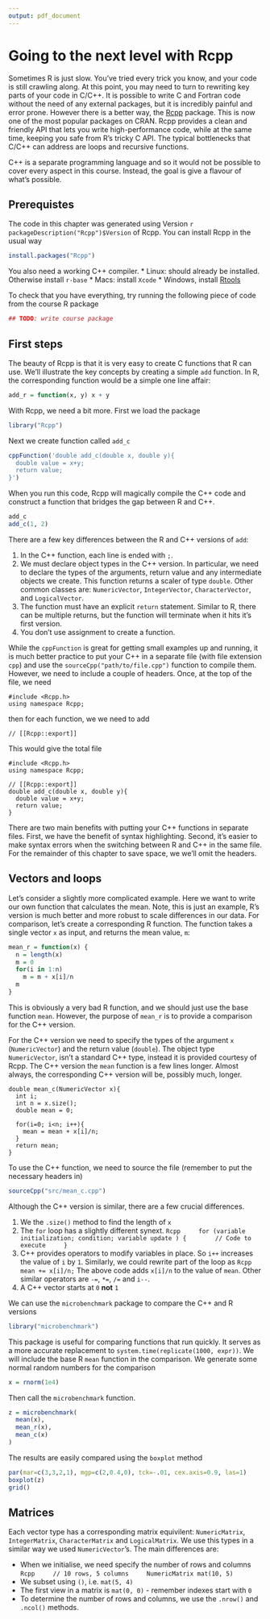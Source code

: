 ```yaml
---
output: pdf_document
---
```


# Going to the next level with Rcpp

Sometimes R is just slow. You've tried every trick you know, and your code is still crawling along. At this point, you may need to turn to rewriting key parts of your code in C/C++. It is possible to write C and Fortran code without the need of any external packages, but it is incredibly painful and error prone. However there is a better way, the [Rcpp](http://www.rcpp.org) package. This is now one of the most popular packages on CRAN.  Rcpp provides a clean and friendly API that lets you write high-performance code, while at the same time, keeping you safe from R's tricky C API. The typical bottlenecks that C/C++ can address are loops and recursive functions.

C++ is a separate programming language and so it would not be possible to cover every aspect in this course. Instead, the goal is give a flavour of what's possible.

## Prerequistes

The code in this chapter was generated using Version `r packageDescription("Rcpp")$Version` of Rcpp. You can install Rcpp in the usual way

```r
install.packages("Rcpp")
```
You also need a working C++ compiler. 
 * Linux: should already be installed. Otherwise install `r-base`
 * Macs: install `Xcode`
 * Windows, install [Rtools](http://cran.r-project.org/bin/windows/)
 
 To check that you have everything, try running the following piece of code from the course R package
 
 ```r
 ## TODO: write course package
 ```
 
## First steps
 
The beauty of Rcpp is that it is very easy to create C functions that R can use. We'll illustrate the key concepts by creating a simple `add` function. In R, the corresponding function would be a simple one line affair:
```r
add_r = function(x, y) x + y
```
 
With Rcpp, we need a bit more. First we load the package
 
```r
library("Rcpp") 
```
 
Next we create function called `add_c`

```r
cppFunction('double add_c(double x, double y){
  double value = x+y;
  return value;
}')
```

When you run this code, Rcpp will magically compile the C++ code and construct a function that bridges the gap between R and C++.
```r
add_c
add_c(1, 2)
```
There are a few key differences between the R and C++ versions of `add`:

1. In the C++ function, each line is ended with `;`.
2. We must declare object types in the C++ version. In particular, we need to declare the types of the arguments, return value and any intermediate objects we create. This function returns a scaler of type `double`. Other common classes are: `NumericVector`, `IntegerVector`, `CharacterVector`, and `LogicalVector`.
3. The function must have an explicit `return` statement. Similar to R, there can be multiple returns, but the function will terminate when it hits it's first version.
4. You don't use assignment to create a function.

While the `cppFunction` is great for getting small examples up and running, it is much better practice to put your C++ in a separate file (with file extension `cpp`) and use the `sourceCpp("path/to/file.cpp")` function to compile them. However, we need to include a couple of headers. Once, at the top of the file, we need 

```Rcpp
#include <Rcpp.h>
using namespace Rcpp;
```

then for each function, we we need to add

```Rcpp
// [[Rcpp::export]]
```

This would give the total file

```Rcpp
#include <Rcpp.h>
using namespace Rcpp;

// [[Rcpp::export]]
double add_c(double x, double y){
  double value = x+y;
  return value;
}
```

There are two main benefits with putting your C++ functions in separate files. First, we have the benefit of syntax highlighting. Second, it's easier to make syntax errors when the switching between R and C++ in the same file. For the remainder of this chapter to save space, we we'll omit the headers.

## Vectors and loops


Let's consider a slightly more complicated example. Here we want to write our own function that calculates the mean. Note, this is just an example, R's version is much better and more robust to scale differences in our data. For comparison, let's create a corresponding R function. The function takes a single vector `x` as input, and returns the mean value, `m`:

```r
mean_r = function(x) {
  n = length(x)
  m = 0
  for(i in 1:n) 
    m = m + x[i]/n
  m
}
```

This is obviously a very bad R function, and we should just use the base function `mean`. However, the purpose of `mean_r` is to provide a comparison for the C++ version.

For the C++ version we need to specify the types of the argument `x` (`NumericVector`) and the return value (`double`). The object type `NumericVector`, isn't a standard C++ type, instead it is provided courtesy of Rcpp. The C++ version the `mean` function is a few lines longer. Almost always, the corresponding C++ version will be, possibly much, longer. 

```Rcpp
double mean_c(NumericVector x){
  int i;
  int n = x.size();
  double mean = 0;
  
  for(i=0; i<n; i++){
    mean = mean + x[i]/n;
  }
  return mean;
}
``` 
To use the C++ function, we need to source the file (remember to put the necessary headers in)
```r
sourceCpp("src/mean_c.cpp")
```

Although the C++ version is similar, there are a few crucial differences.

1. We the `.size()` method to find the length of `x`
1. The `for` loop has a slightly different synext.
    ```Rcpp
    for (variable initialization; condition; variable update ) {
       // Code to execute
    }
    ```
1. C++ provides operators to modify variables in place. So `i++` increases the value of `i` by `1`. Similarly, we could rewrite part of the loop as
    ```Rcpp
    mean += x[i]/n;
    ```
   The above code adds `x[i]/n` to the value of `mean`. Other similar operators are `-=`, `*=`, `/=` and `i--`.
1. A C++ vector starts at `0` **not** `1`

We can use the `microbenchmark` package to compare the C++ and R versions

```r
library("microbenchmark")
```

This package is useful for comparing functions that run quickly. It serves as a more accurate replacement to `system.time(replicate(1000, expr))`. We will include the base R `mean` function in the comparison. We generate some normal random numbers for the comparison

```r
x = rnorm(1e4)
```

Then call the `microbenchmark` function.
```r
z = microbenchmark(
  mean(x),
  mean_r(x),
  mean_c(x)
)
```
The results are easily compared using the `boxplot` method

```r
par(mar=c(3,3,2,1), mgp=c(2,0.4,0), tck=-.01, cex.axis=0.9, las=1)
boxplot(z)
grid()
```

## Matrices

Each vector type has a corresponding matrix equivilent: `NumericMatrix`, `IntegerMatrix`, `CharacterMatrix` and `LogicalMatrix`. We use this types in a similar way we used `NumericVector`'s. The main differences are:

 * When we initialise, we need specify the number of rows and columns
    ```Rcpp
    // 10 rows, 5 columns
    NumericMatrix mat(10, 5)
    ```
 * We subset using `()`, i.e. `mat(5, 4)`
 * The first view in a matrix is `mat(0, 0)` - remember indexes start with `0`
 * To determine the number of rows and columns, we use the `.nrow()` and `.ncol()` methods.


